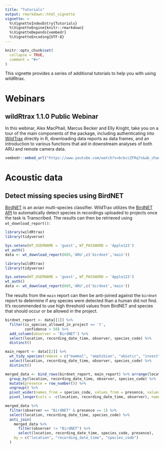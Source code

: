 ```yaml
---
title: "Tutorials"
output: rmarkdown::html_vignette
vignette: >
  %\VignetteIndexEntry{Tutorials}
  %\VignetteEngine{knitr::rmarkdown}
  %\VignetteDepends{vembedr}
  %\VignetteEncoding{UTF-8}
---
```


```r

knitr::opts_chunk$set(
  collapse = TRUE,
  comment = "#>"
)

```

This vignette provides a series of additional tutorials to help you with using wildRtrax. 

# Webinars 

## wildRtrax 1.1.0 Public Webinar

In this webinar, Alex MacPhail, Marcus Becker and Elly Knight, take you on a tour of the main components of the package, including authenticating into [WildTrax](https://www.wildtrax.ca) directly in R, downloading data reports as data frames, and an introduction to various functions that aid in downstream analyses of both ARU and remote camera data.

```r
vembedr::embed_url("https://www.youtube.com/watch?v=bckccZFRq7s&ab_channel=-abmicoms")

```

# Acoustic data

## Detect missing species using BirdNET

[BirdNET](https://birdnet.cornell.edu/) is an avian multi-species classifier. WildTrax utilizes the [BirdNET API](https://github.com/kahst/BirdNET-Analyzer) to automatically detect species in recordings uploaded to projects once the task is Transcribed. The results can then be retrieved using `wt_download_report()`:
```r
library(wildRtrax)
library(tidyverse)

Sys.setenv(WT_USERNAME = 'guest', WT_PASSWORD = 'Apple123')
wt_auth()
data <- wt_download_report(605,'ARU',c('birdnet','main'))

```
```r
library(wildRtrax)
library(tidyverse)

Sys.setenv(WT_USERNAME = 'guest', WT_PASSWORD = 'Apple123')
wt_auth()
data <- wt_download_report(605,'ARU',c('birdnet','main'))

```

The results from the `main` report can then be anti-joined against the `birdnet` report to determine if any species were detected than a human did not find. It's recommended to use high threshold values from BirdNET and species that should occur or be allowed in the project.

```r

birdnet_report <- data[[1]] %>%
  filter(is_species_allowed_in_project == 't',
         confidence > 50) %>%
  add_column(observer = 'BirdNET') %>%
  select(location, recording_date_time, observer, species_code) %>%
  distinct()

main_report <- data[[2]] %>%
  wt_tidy_species(remove = c("mammal", "amphibian", "abiotic", "insect"), zerofill = F) %>%
  select(location, recording_date_time, observer, species_code) %>%
  distinct()

merged_data <- bind_rows(birdnet_report, main_report) %>% arrange(location, recording_date_time) %>%
  group_by(location, recording_date_time, observer, species_code) %>%
  mutate(presence = row_number()) %>%
  ungroup() %>%
  pivot_wider(names_from = species_code, values_from = presence, values_fill = 0) %>%
  pivot_longer(cols = -c(location, recording_date_time, observer), names_to = "species_code", values_to = "presence")

merged_data %>%
  filter(observer == "BirdNET" & presence == 1) %>%
  select(location, recording_date_time, species_code) %>%
  anti_join(
    merged_data %>%
      filter(observer != "BirdNET") %>%
      select(location, recording_date_time, species_code, presence),
    by = c("location", "recording_date_time", "species_code")
  )

```

